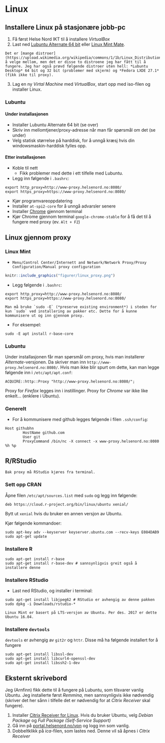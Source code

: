 # Linux

## Installere Linux på stasjonære jobb-pc

1. Få først Helse Nord IKT til å installere *VirtualBox*
2. Last ned [Lubuntu Alternate 64 bit](https://lubuntu.net/downloads/) eller [Linux Mint Mate](https://linuxmint.com/download.php). 

```{block2, linux-mint, type='rmdinfo'}
Det er [mange distroer](https://upload.wikimedia.org/wikipedia/commons/1/1b/Linux_Distribution_Timeline.svg) å velge mellom, men det er disse to distroene jeg har fått til å fungere. Jeg har også prøvd følgende distroer uten hell: *Lubuntu Desktop* 64 bit og 32 bit (problemer med skjerm) og *Fedora LXDE 27.1* (fikk ikke til proxy).
```
3. Lag en ny *Virtal Machine* med *VirtualBox*, start opp med iso-filen og installer Linux.

### Lubuntu

#### Under installasjonen

- Installer Lubuntu Alternate 64 bit (se over)
- Skriv inn mellomtjener/proxy-adresse når man får spørsmål om det (se under)
- Velg statisk størrelse på harddisk, for å unngå kræsj hvis din windowsmaskin-harddisk fylles opp.

#### Etter installasjonen

- Koble til nett
  - Fikk problemer med dette i ett tilfelle med Lubuntu.
- Legg inn følgende i `.bashrc`:
```
export http_proxy=http://www-proxy.helsenord.no:8080/
export https_proxy=https://www-proxy.helsenord.no:8080/
```
- Kjør programvareoppdatering
- Installer `at-spi2-core` for å unngå advarsler senere
- Installer [Chrome](https://www.linuxbabe.com/ubuntu/install-google-chrome-ubuntu-16-04-lts) gjennom terminal
- Kjør Chrome gjennom terminal `google-chrome-stable` for å få det til å fungere med proxy (ev. `Alt + F2`)

 


## Linux gjennom proxy

### Linux Mint

- `Menu/Control Center/Internett and Network/Network Proxy/Proxy Configuration/Manual proxy configuration`

```{r, echo=FALSE}
knitr::include_graphics("figurer/linux_proxy.png")
```

- Legg følgende i `.bashrc`:

```
export http_proxy=http://www-proxy.helsenord.no:8080/
export https_proxy=https://www-proxy.helsenord.no:8080/
```

```{block2, sudo-E, type='rmdimportant'}
Man må bruke `sudo -E` (*preserve existing environment*) i steden for kun `sudo` ved installering av pakker etc. Dette for å kunne kommunisere ut og inn gjennom proxy.
```

- For eksempel:
```
sudo -E apt install r-base-core
```


### Lubuntu

Under installasjonen får man spørsmål om proxy, hvis man installerer *Alternate*-versjonen. Da skriver man inn `http://www-proxy.helsenord.no:8080/`. Hvis man ikke blir spurt om dette, kan man legge følgende inn i `/etc/apt/apt.conf`:
```
ACQUIRE::http::Proxy "http://www-proxy.helsenord.no:8080/";
```

Proxy for *Firefox* legges inn i instillinger. Proxy for *Chrome* var ikke like enkelt... (enklere i Ubuntu). 

### Generelt

- For å kommunisere med github legges følgende i filen `.ssh/config`:
```
Host githubhn
        HostName github.com
        User git
        ProxyCommand /bin/nc -X connect -x www-proxy.helsenord.no:8080 %h %p
```

## R/RStudio

```{block2, rstudio, type='rmdinfo'}
Bak proxy må RStudio kjøres fra terminal.
```

### Sett opp CRAN

Åpne filen `/etc/apt/sources.list` med `sudo` og legg inn følgende:
```
deb https://cloud.r-project.org/bin/linux/ubuntu xenial/ 
```
Bytt ut `xenial` hvis du bruker en annen versjon av Ubuntu.

Kjør følgende kommandoer:
```
sudo apt-key adv --keyserver keyserver.ubuntu.com --recv-keys E084DAB9
sudo apt-get update
```


### Installere R

```
sudo apt-get install r-base
sudo apt-get install r-base-dev # sannsynligvis greit også å installere denne
```

### Installere RStudio

- Last ned RStudio, og installer i terminal:

```
sudo apt-get install libjpeg62 # RStudio er avhengig av denne pakken
sudo dpkg -i Downloads/rstudio-*
```

```{block2, ubuntu, type='rmdinfo'}
Linux Mint er basert på LTS-versjon av Ubuntu. Per des. 2017 er dette Ubuntu 16.04.
```

### Installere `devtools`

`devtools` er avhengig av `git2r` og `httr`. Disse må ha følgende installert for å fungere
```
sudo apt-get install libssl-dev
sudo apt-get install libcurl4-openssl-dev
sudo apt-get install libssh2-1-dev
```

## Eksternt skrivebord

Jeg (Arnfinn) fikk dette til å fungere på Lubuntu, som tilsvarer vanlig Ubuntu. Jeg installerte først *Remmina*, men sannsynligvis ikke nødvendig (skriver det her sånn i tilfelle det er nødvendig for at *Citrix Receiver* skal fungere). 


1. Installer [Citrix Receiver for Linux](https://www.citrix.no/downloads/citrix-receiver/linux/receiver-for-linux-latest.html). Hvis du bruker Ubuntu, velg *Debian Package* og *Full Package (Self-Service Support)*  
2. Gå inn på [portal.helsenord.no/vpn](https://portal.helsenord.no/vpn/index.html) og logg inn som vanlig.
3. Dobbeltklikk på *ica*-filen, som lastes ned. Denne vil så åpnes i *Citrix Receiver*

